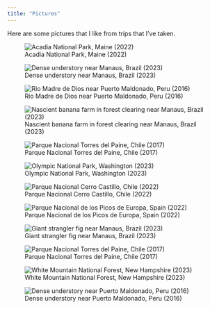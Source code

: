 ```yaml
---
title: "Pictures"
---
```


Here are some pictures that I like from trips that I've taken.

::: {layout-ncol=2}
![Acadia National Park, Maine (2022)](pictures_low_quality/picture_acadia.jpeg)

![Dense understory near Manaus, Brazil (2023)](pictures_low_quality/picture_manaus_1.jpeg)

![Rio Madre de Dios near Puerto Maldonado, Peru (2016)](pictures_low_quality/picture_peru_1.jpeg)

![Nascient banana farm in forest clearing near Manaus, Brazil (2023)](pictures_low_quality/picture_manaus_2.jpeg)

![Parque Nacional Torres del Paine, Chile (2017)](pictures_low_quality/picture_torres_1.jpeg)

![Olympic National Park, Washington (2023)](pictures_low_quality/picture_olympic.jpeg)

![Parque Nacional Cerro Castillo, Chile (2022)](pictures_low_quality/picture_castillo.jpeg)

![Parque Nacional de los Picos de Europa, Spain (2022)](pictures_low_quality/picture_spain.jpeg)

![Giant strangler fig near Manaus, Brazil (2023)](pictures_low_quality/picture_manaus_3.jpeg)

![Parque Nacional Torres del Paine, Chile (2017)](pictures_low_quality/picture_torres_2.jpeg)

![White Mountain National Forest, New Hampshire (2023)](pictures_low_quality/picture_hampshire.jpeg)

![Dense understory near Puerto Maldonado, Peru (2016)](pictures_low_quality/picture_peru_2.jpeg)

:::